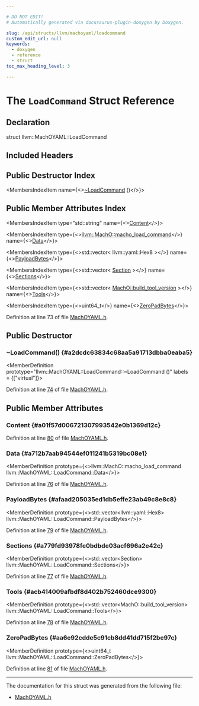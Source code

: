 ```yaml
---

# DO NOT EDIT!
# Automatically generated via docusaurus-plugin-doxygen by Doxygen.

slug: /api/structs/llvm/machoyaml/loadcommand
custom_edit_url: null
keywords:
  - doxygen
  - reference
  - struct
toc_max_heading_level: 3

---
```





# The `LoadCommand` Struct Reference

<DoxygenPage pluginConfig={pluginConfig}>



## Declaration

<CodeBlock>struct llvm::MachOYAML::LoadCommand</CodeBlock>

## Included Headers

<IncludesList>
<IncludesListItem
  filePath="llvm/ObjectYAML/MachOYAML.h"
  permalink="/docs/api/files/include/include/llvm/include/llvm/objectyaml/machoyaml-h"
  isLocal="true" />
</IncludesList>

## Public Destructor Index

<MembersIndex>

<MembersIndexItem
  name={<><a href="#a2dcdc63834c68aa5a91713dbba0eaba5">~LoadCommand</a> ()</>}>
</MembersIndexItem>

</MembersIndex>

## Public Member Attributes Index

<MembersIndex>

<MembersIndexItem
  type="std::string"
  name={<><a href="#a01f57d006721307993542e0b1369d12c">Content</a></>}>
</MembersIndexItem>

<MembersIndexItem
  type={<><a href="/docs/api/unions/llvm/macho/macho-load-command">llvm::MachO::macho&#95;load&#95;command</a></>}
  name={<><a href="#a712b7aab94544ef011241b5319bc08e1">Data</a></>}>
</MembersIndexItem>

<MembersIndexItem
  type={<>std::vector&lt; llvm::yaml::Hex8 &gt;</>}
  name={<><a href="#afaad205035ed1db5effe23ab49c8e8c8">PayloadBytes</a></>}>
</MembersIndexItem>

<MembersIndexItem
  type={<>std::vector&lt; <a href="/docs/api/structs/llvm/machoyaml/section">Section</a> &gt;</>}
  name={<><a href="#a779fd93978fe0bdbde03acf696a2e42c">Sections</a></>}>
</MembersIndexItem>

<MembersIndexItem
  type={<>std::vector&lt; <a href="/docs/api/structs/llvm/macho/build-tool-version">MachO::build&#95;tool&#95;version</a> &gt;</>}
  name={<><a href="#acb414009afbdf8d402b752460dce9300">Tools</a></>}>
</MembersIndexItem>

<MembersIndexItem
  type={<>uint64&#95;t</>}
  name={<><a href="#aa6e92cdde5c91cb8dd41dd715f2be97c">ZeroPadBytes</a></>}>
</MembersIndexItem>

</MembersIndex>


Definition at line 73 of file <a href="/docs/api/files/include/include/llvm/include/llvm/objectyaml/machoyaml-h">MachOYAML.h</a>.

<SectionDefinition>

## Public Destructor

### ~LoadCommand() {#a2dcdc63834c68aa5a91713dbba0eaba5}

<MemberDefinition
  prototype="llvm::MachOYAML::LoadCommand::~LoadCommand ()"
  labels = {["virtual"]}>

Definition at line <a href="/docs/api/files/include/include/llvm/include/llvm/objectyaml/machoyaml-h/#l00074">74</a> of file <a href="/docs/api/files/include/include/llvm/include/llvm/objectyaml/machoyaml-h">MachOYAML.h</a>.
</MemberDefinition>

</SectionDefinition>

<SectionDefinition>

## Public Member Attributes

### Content {#a01f57d006721307993542e0b1369d12c}

<MemberDefinition
  prototype="std::string llvm::MachOYAML::LoadCommand::Content">

Definition at line <a href="/docs/api/files/include/include/llvm/include/llvm/objectyaml/machoyaml-h/#l00080">80</a> of file <a href="/docs/api/files/include/include/llvm/include/llvm/objectyaml/machoyaml-h">MachOYAML.h</a>.
</MemberDefinition>

### Data {#a712b7aab94544ef011241b5319bc08e1}

<MemberDefinition
  prototype={<>llvm::MachO::macho&#95;load&#95;command llvm::MachOYAML::LoadCommand::Data</>}>

Definition at line <a href="/docs/api/files/include/include/llvm/include/llvm/objectyaml/machoyaml-h/#l00076">76</a> of file <a href="/docs/api/files/include/include/llvm/include/llvm/objectyaml/machoyaml-h">MachOYAML.h</a>.
</MemberDefinition>

### PayloadBytes {#afaad205035ed1db5effe23ab49c8e8c8}

<MemberDefinition
  prototype={<>std::vector&lt;llvm::yaml::Hex8&gt; llvm::MachOYAML::LoadCommand::PayloadBytes</>}>

Definition at line <a href="/docs/api/files/include/include/llvm/include/llvm/objectyaml/machoyaml-h/#l00079">79</a> of file <a href="/docs/api/files/include/include/llvm/include/llvm/objectyaml/machoyaml-h">MachOYAML.h</a>.
</MemberDefinition>

### Sections {#a779fd93978fe0bdbde03acf696a2e42c}

<MemberDefinition
  prototype={<>std::vector&lt;Section&gt; llvm::MachOYAML::LoadCommand::Sections</>}>

Definition at line <a href="/docs/api/files/include/include/llvm/include/llvm/objectyaml/machoyaml-h/#l00077">77</a> of file <a href="/docs/api/files/include/include/llvm/include/llvm/objectyaml/machoyaml-h">MachOYAML.h</a>.
</MemberDefinition>

### Tools {#acb414009afbdf8d402b752460dce9300}

<MemberDefinition
  prototype={<>std::vector&lt;MachO::build&#95;tool&#95;version&gt; llvm::MachOYAML::LoadCommand::Tools</>}>

Definition at line <a href="/docs/api/files/include/include/llvm/include/llvm/objectyaml/machoyaml-h/#l00078">78</a> of file <a href="/docs/api/files/include/include/llvm/include/llvm/objectyaml/machoyaml-h">MachOYAML.h</a>.
</MemberDefinition>

### ZeroPadBytes {#aa6e92cdde5c91cb8dd41dd715f2be97c}

<MemberDefinition
  prototype={<>uint64&#95;t llvm::MachOYAML::LoadCommand::ZeroPadBytes</>}>

Definition at line <a href="/docs/api/files/include/include/llvm/include/llvm/objectyaml/machoyaml-h/#l00081">81</a> of file <a href="/docs/api/files/include/include/llvm/include/llvm/objectyaml/machoyaml-h">MachOYAML.h</a>.
</MemberDefinition>

</SectionDefinition>

<hr/>

The documentation for this struct was generated from the following file:

<ul>
<li><a href="/docs/api/files/include/include/llvm/include/llvm/objectyaml/machoyaml-h">MachOYAML.h</a></li>
</ul>

</DoxygenPage>

